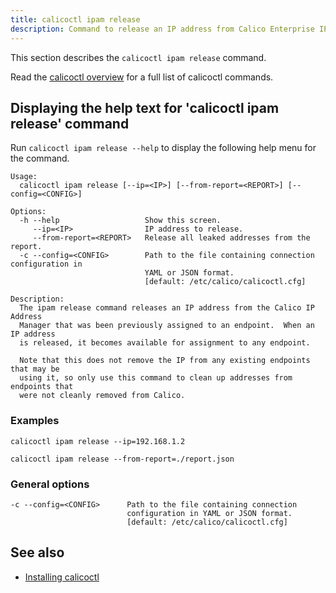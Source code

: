 ```yaml
---
title: calicoctl ipam release
description: Command to release an IP address from Calico Enterprise IP management.
---
```


This section describes the `calicoctl ipam release` command.

Read the [calicoctl overview](../overview.mdx) for a full list of calicoctl commands.

## Displaying the help text for 'calicoctl ipam release' command

Run `calicoctl ipam release --help` to display the following help menu for the
command.

```
Usage:
  calicoctl ipam release [--ip=<IP>] [--from-report=<REPORT>] [--config=<CONFIG>]

Options:
  -h --help                   Show this screen.
     --ip=<IP>                IP address to release.
     --from-report=<REPORT>   Release all leaked addresses from the report.
  -c --config=<CONFIG>        Path to the file containing connection configuration in
                              YAML or JSON format.
                              [default: /etc/calico/calicoctl.cfg]

Description:
  The ipam release command releases an IP address from the Calico IP Address
  Manager that was been previously assigned to an endpoint.  When an IP address
  is released, it becomes available for assignment to any endpoint.

  Note that this does not remove the IP from any existing endpoints that may be
  using it, so only use this command to clean up addresses from endpoints that
  were not cleanly removed from Calico.
```

### Examples

```bash-plain-text
calicoctl ipam release --ip=192.168.1.2
```

```bash-plain-text
calicoctl ipam release --from-report=./report.json
```

### General options

```
-c --config=<CONFIG>      Path to the file containing connection
                          configuration in YAML or JSON format.
                          [default: /etc/calico/calicoctl.cfg]
```

## See also

- [Installing calicoctl](../../../../maintenance/clis/calicoctl/install.mdx)

